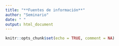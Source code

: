 ```yaml
---
title: "**Fuentes de información**"
author: "Seminario"
date: " "
output: html_document
---
```


```r
knitr::opts_chunk$set(echo = TRUE, comment = NA)
```


